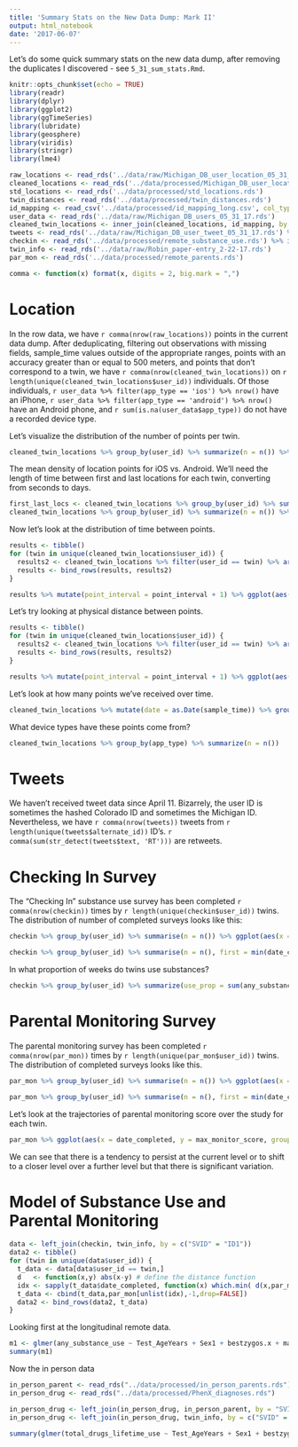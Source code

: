 ```yaml
---
title: 'Summary Stats on the New Data Dump: Mark II'
output: html_notebook
date: '2017-06-07'
---
```


Let's do some quick summary stats on the new data dump, after removing the duplicates I discovered - see `5_31_sum_stats.Rmd`.

```r
knitr::opts_chunk$set(echo = TRUE)
library(readr)
library(dplyr)
library(ggplot2)
library(ggTimeSeries)
library(lubridate)
library(geosphere)
library(viridis)
library(stringr)
library(lme4)

raw_locations <- read_rds('../data/raw/Michigan_DB_user_location_05_31_17.rds')
cleaned_locations <- read_rds('../data/processed/Michigan_DB_user_location_05_31_17_cleaned.rds')
std_locations <- read_rds('../data/processed/std_locations.rds')
twin_distances <- read_rds('../data/processed/twin_distances.rds')
id_mapping <- read_csv('../data/processed/id_mapping_long.csv', col_types = 'ccc')
user_data <- read_rds('../data/raw/Michigan_DB_users_05_31_17.rds')
cleaned_twin_locations <- inner_join(cleaned_locations, id_mapping, by = c("user_id" = "alternate_id")) %>% left_join(user_data, c("user_id" = "alternate_id"))
tweets <- read_rds('../data/raw/Michigan_DB_user_tweet_05_31_17.rds') %>% mutate(tweet_id = as.character(tweet_id))
checkin <- read_rds('../data/processed/remote_substance_use.rds') %>% inner_join(id_mapping, by = c('user_id' = 'alternate_id'))
twin_info <- read_rds('../data/raw/Robin_paper-entry_2-22-17.rds')
par_mon <- read_rds('../data/processed/remote_parents.rds')

comma <- function(x) format(x, digits = 2, big.mark = ",")
```


# Location

In the row data, we have `r comma(nrow(raw_locations))` points in the current data dump. After deduplicating, filtering out observations with missing fields,  sample_time values outside of the appropriate ranges, points with an accuracy greater than or equal to 500 meters, and points that don’t correspond to a twin, we have `r comma(nrow(cleaned_twin_locations))` on `r length(unique(cleaned_twin_locations$user_id))` individuals. Of those individuals, `r user_data %>% filter(app_type == 'ios') %>% nrow()` have an iPhone, `r user_data %>% filter(app_type == 'android') %>% nrow()` have an Android phone, and `r sum(is.na(user_data$app_type))` do not have a recorded device type.

Let's visualize the distribution of the number of points per twin.

```r
cleaned_twin_locations %>% group_by(user_id) %>% summarize(n = n()) %>% filter(n < 50000) %>% left_join(user_data, by = c("user_id" = "alternate_id")) %>% ggplot(aes(x = n, color = app_type)) + geom_density() + xlab("Number of locations recorded")
```

The mean density of location points for iOS vs. Android. We’ll need the length of time between first and last locations for each twin, converting from seconds to days.

```r
first_last_locs <- cleaned_twin_locations %>% group_by(user_id) %>% summarize(first_point = min(sample_time), last_point = max(sample_time)) %>% mutate(duration_days = as.numeric(last_point - first_point)/60/60/24)
cleaned_twin_locations %>% group_by(user_id) %>% summarize(n = n()) %>% left_join(user_data, by = c("user_id" = "alternate_id")) %>% left_join(first_last_locs) %>% mutate(loc_density = n / duration_days) %>% ggplot(aes(x = loc_density, color = app_type)) + geom_density() + xlab('Points Per Day') + coord_cartesian(xlim = c(0, 500))
```

Now let's look at the distribution of time between points.

```r
results <- tibble()
for (twin in unique(cleaned_twin_locations$user_id)) {
  results2 <- cleaned_twin_locations %>% filter(user_id == twin) %>% arrange(sample_time) %>% transmute(point_interval = lead(sample_time) - sample_time, app_type = app_type)
  results <- bind_rows(results, results2)
}
```

```r
results %>% mutate(point_interval = point_interval + 1) %>% ggplot(aes(x = point_interval, fill = app_type)) + geom_histogram() + scale_x_log10() + xlab('Interval in seconds')
```

Let's try looking at physical distance between points.

```r
results <- tibble()
for (twin in unique(cleaned_twin_locations$user_id)) {
  results2 <- cleaned_twin_locations %>% filter(user_id == twin) %>% arrange(sample_time) %>% transmute(point_interval = distHaversine(cbind(lead(.$longitude), lead(.$latitude)), cbind(.$longitude, .$latitude)), app_type = app_type)
  results <- bind_rows(results, results2)
}
```

```r
results %>% mutate(point_interval = point_interval + 1) %>% ggplot(aes(x = point_interval, fill = app_type)) + geom_histogram() + scale_x_log10() + xlab('Interval in meters')
```

Let's look at how many points we've received over time.

```r
cleaned_twin_locations %>% mutate(date = as.Date(sample_time)) %>% group_by(date) %>% summarize(n = n()) %>% ggplot_calendar_heatmap('date', 'n') + xlab(NULL) + ylab(NULL) + scale_fill_viridis() + facet_wrap(~Year, ncol = 1)
```

What device types have these points come from?

```r
cleaned_twin_locations %>% group_by(app_type) %>% summarize(n = n())
```


# Tweets

We haven't received tweet data since April 11. Bizarrely, the user ID is sometimes the hashed Colorado ID and sometimes the Michigan ID. Nevertheless, we have `r comma(nrow(tweets))` tweets from `r length(unique(tweets$alternate_id))` ID's. `r comma(sum(str_detect(tweets$text, 'RT')))` are retweets.

# Checking In Survey

The "Checking In" substance use survey has been completed `r comma(nrow(checkin))` times by `r length(unique(checkin$user_id))` twins. The distribution of number of completed surveys looks like this:

```r
checkin %>% group_by(user_id) %>% summarise(n = n()) %>% ggplot(aes(x = n)) + geom_histogram(binwidth = 5) + xlab('Number of completed checking in surveys')
```

```r
checkin %>% group_by(user_id) %>% summarise(n = n(), first = min(date_completed)) %>% ggplot(aes(x = first, y = n)) + geom_point() + geom_smooth(method = "lm") + xlab("Date of first checking in survey completed") + ylab("Number of completed checking in surveys")
```

In what proportion of weeks do twins use substances?

```r
checkin %>% group_by(user_id) %>% summarize(use_prop = sum(any_substance_use) / n()) %>% ggplot(aes(x = use_prop)) + geom_histogram(binwidth = 0.05) + xlab("Proportion of weeks in which any substance was used")
```


# Parental Monitoring Survey

The parental monitoring survey has been completed `r comma(nrow(par_mon))` times by `r length(unique(par_mon$user_id))` twins. The distribution of completed surveys looks like this.

```r
par_mon %>% group_by(user_id) %>% summarise(n = n()) %>% ggplot(aes(x = n)) + geom_histogram(binwidth = 1) + xlab('Number of completed parental monitoring surveys')
```

```r
par_mon %>% group_by(user_id) %>% summarise(n = n(), first = min(date_completed)) %>% ggplot(aes(x = first, y = n)) + geom_point(alpha = 0.5) + geom_smooth(method = "lm") + xlab("Date of first parental monitoring survey completed") + ylab("Number of completed parental monitoring surveys")
```


Let's look at the trajectories of parental monitoring score over the study for each twin.

```r
par_mon %>% ggplot(aes(x = date_completed, y = max_monitor_score, group = user_id)) + geom_line(alpha = 0.2) + xlab("Date of Survey Completion") + ylab("Parental Monitoring Score")
```
We can see that there is a tendency to persist at the current level or to shift to a closer level over a further level but that there is significant variation.

# Model of Substance Use and Parental Monitoring

```r
data <- left_join(checkin, twin_info, by = c("SVID" = "ID1"))
data2 <- tibble()
for (twin in unique(data$user_id)) {
  t_data <- data[data$user_id == twin,]
  d   <- function(x,y) abs(x-y) # define the distance function
  idx <- sapply(t_data$date_completed, function(x) which.min( d(x,par_mon$date_completed) )) # find matches
  t_data <- cbind(t_data,par_mon[unlist(idx),-1,drop=FALSE])
  data2 <- bind_rows(data2, t_data)
}
```

Looking first at the longitudinal remote data.

```r
m1 <- glmer(any_substance_use ~ Test_AgeYears + Sex1 + bestzygos.x + max_monitor_score + (1 | family/user_id), data = data2)
summary(m1)
```

Now the in person data

```r
in_person_parent <- read_rds("../data/processed/in_person_parents.rds")
in_person_drug <- read_rds("../data/processed/PhenX_diagnoses.rds")

in_person_drug <- left_join(in_person_drug, in_person_parent, by = "SVID")
in_person_drug <- left_join(in_person_drug, twin_info, by = c("SVID" = "ID1"))

summary(glmer(total_drugs_lifetime_use ~ Test_AgeYears + Sex1 + bestzygos + max_monitor_score + (1 | family), data = in_person_drug))
```


